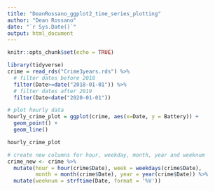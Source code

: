```yaml
---
title: "DeanRossano_ggplot2_time_series_plotting"
author: "Dean Rossano"
date: "`r Sys.Date()`"
output: html_document
---
```


```r
knitr::opts_chunk$set(echo = TRUE)
```

```r
library(tidyverse)
crime = read_rds("Crime3years.rds") %>%
  # filter dates before 2018
  filter(Date>=date("2018-01-01")) %>% 
  # filter dates after 2019
  filter(Date<date("2020-01-01"))

# plot hourly data
hourly_crime_plot = ggplot(crime, aes(x=Date, y = Battery)) +
  geom_point() +
  geom_line()

hourly_crime_plot

# create new columns for hour, weekday, month, year and weeknum
crime_new <- crime %>% 
  mutate(hour = hour(crime$Date), week = weekdays(crime$Date),
         month = month(crime$Date), year = year(crime$Date)) %>% 
  mutate(weeknum = strftime(Date, format = '%V'))
```

